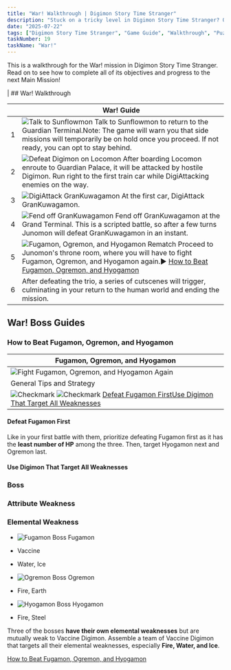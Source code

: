 ```yaml
---
title: "War! Walkthrough | Digimon Story Time Stranger"
description: "Stuck on a tricky level in Digimon Story Time Stranger? Our complete walkthrough offers expert tips, strategies, and links to level guides to help you master the art of untangling."
date: "2025-07-22"
tags: ["Digimon Story Time Stranger", "Game Guide", "Walkthrough", "Puzzle Games", "Mobile Games"]
taskNumber: 19
taskName: "War!"
---
```


This is a walkthrough for the War! mission in Digimon Story Time Stranger. Read on to see how to complete all of its objectives and progress to the next Main Mission!

| ## War! Walkthrough

|  | War! Guide |
| --- | --- |
| 1 | ![Talk to Sunflowmon](/images/walkthorough/98d0efb61a2ce81b.webp) Talk to Sunflowmon to return to the Guardian Terminal.Note: The game will warn you that side missions will temporarily be on hold once you proceed. If not ready, you can opt to stay behind. |
| 2 | ![Defeat Digimon on Locomon](/images/walkthorough/906eaff80dd4e5a3.webp) After boarding Locomon enroute to Guardian Palace, it will be attacked by hostile Digimon. Run right to the first train car while DigiAttacking enemies on the way. |
| 3 | ![DigiAttack GranKuwagamon](/images/walkthorough/17e7b2c5ae0d3158.webp) At the first car, DigiAttack GranKuwagamon. |
| 4 | ![Fend off GranKuwagamon](/images/walkthorough/6814f969baf774d0.webp) Fend off GranKuwagamon at the Grand Terminal. This is a scripted battle, so after a few turns Junomon will defeat GranKuwagamon in an instant. |
| 5 | ![Fugamon, Ogremon, and Hyogamon Rematch](/images/walkthorough/42d5e84c0746d4dd.webp) Proceed to Junomon's throne room, where you will have to fight Fugamon, Ogremon, and Hyogamon again.▶︎ [How to Beat Fugamon, Ogremon, and Hyogamon](#hm_101) |
| 6 | After defeating the trio, a series of cutscenes will trigger, culminating in your return to the human world and ending the mission. |

## War! Boss Guides

### How to Beat Fugamon, Ogremon, and Hyogamon

| Fugamon, Ogremon, and Hyogamon |
| --- |
| ![Fight Fugamon, Ogremon, and Hyogamon Again](/images/walkthorough/ab4ddd54d9517b57.webp) |
| General Tips and Strategy |
| ![Checkmark](/images/walkthorough/302062a858042a1d.webp) ![Checkmark](/images/walkthorough/302062a858042a1d.webp) [Defeat Fugamon First](#hs_1)[Use Digimon That Target All Weaknesses](#hs_2) |

#### Defeat Fugamon First

Like in your first battle with them, prioritize defeating Fugamon first as it has the **least number of HP** among the three. Then, target Hyogamon next and Ogremon last.

#### Use Digimon That Target All Weaknesses

### Boss

### Attribute Weakness

### Elemental Weakness

- ![[Fugamon](/games/Digimon-Story-Time-Stranger/archives/555362#hl_1) Boss](https://img.game8.co/4297222/31002287b738fc6f7449ba5beb100812.png/show) Fugamon
- Vaccine
- Water, Ice

- ![[Ogremon](/games/Digimon-Story-Time-Stranger/archives/555145#hl_1) Boss](https://img.game8.co/4297220/0a083fb9f0a429fc4151e116ef851031.png/show) Ogremon
- Fire, Earth

- ![[Hyogamon](/games/Digimon-Story-Time-Stranger/archives/555361#hl_1) Boss](https://img.game8.co/4297221/33cf5178b24e0408b2ed1c9008cdb145.png/show) Hyogamon
- Fire, Steel

Three of the bosses **have their own elemental weaknesses** but are mutually weak to Vaccine Digimon. Assemble a team of Vaccine Digimon that targets all their elemental weaknesses, especially **Fire, Water, and Ice**.

[How to Beat Fugamon, Ogremon, and Hyogamon](/games/Digimon-Story-Time-Stranger/archives/555822)